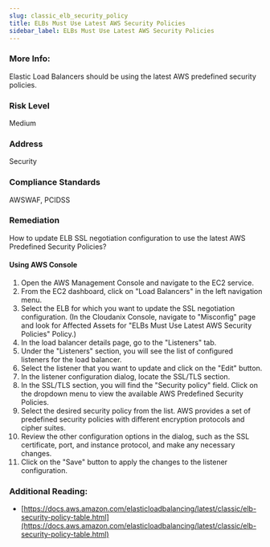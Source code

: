 ```yaml
---
slug: classic_elb_security_policy
title: ELBs Must Use Latest AWS Security Policies
sidebar_label: ELBs Must Use Latest AWS Security Policies
---
```


### More Info:

Elastic Load Balancers should be using the latest AWS predefined security policies.

### Risk Level

Medium

### Address

Security

### Compliance Standards

AWSWAF, PCIDSS

### Remediation

How to update ELB SSL negotiation configuration to use the latest AWS Predefined Security Policies?

#### Using AWS Console

1. Open the AWS Management Console and navigate to the EC2 service.
2. From the EC2 dashboard, click on "Load Balancers" in the left navigation menu.
3. Select the ELB for which you want to update the SSL negotiation configuration.
    (In the Cloudanix Console, navigate to "Misconfig" page and look for Affected Assets for "ELBs Must Use Latest AWS Security Policies" Policy.)
4. In the load balancer details page, go to the "Listeners" tab.
5. Under the "Listeners" section, you will see the list of configured listeners for the load balancer.
6. Select the listener that you want to update and click on the "Edit" button.
7. In the listener configuration dialog, locate the SSL/TLS section.
8. In the SSL/TLS section, you will find the "Security policy" field. Click on the dropdown menu to view the available AWS Predefined Security Policies.
9. Select the desired security policy from the list. AWS provides a set of predefined security policies with different encryption protocols and cipher suites.
10. Review the other configuration options in the dialog, such as the SSL certificate, port, and instance protocol, and make any necessary changes.
11. Click on the "Save" button to apply the changes to the listener configuration.

### Additional Reading:

- [https://docs.aws.amazon.com/elasticloadbalancing/latest/classic/elb-security-policy-table.html](https://docs.aws.amazon.com/elasticloadbalancing/latest/classic/elb-security-policy-table.html) 

